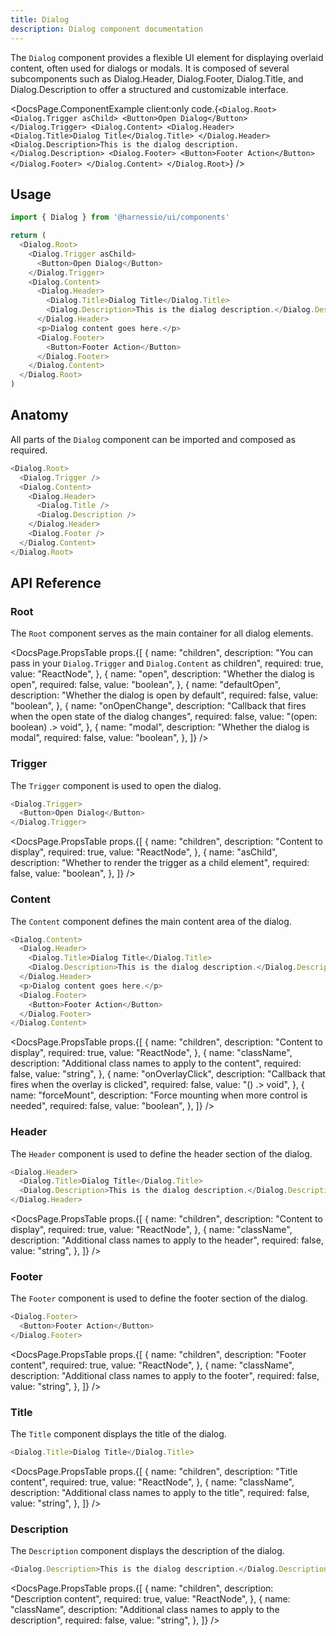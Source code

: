 ```yaml
---
title: Dialog
description: Dialog component documentation
---
```


The `Dialog` component provides a flexible UI element for displaying overlaid content, often used for dialogs or modals. It is composed of several subcomponents such as Dialog.Header, Dialog.Footer, Dialog.Title, and Dialog.Description to offer a structured and customizable interface.


<DocsPage.ComponentExample
  client:only
  code.{`<Dialog.Root>
  <Dialog.Trigger asChild>
    <Button>Open Dialog</Button>
  </Dialog.Trigger>
  <Dialog.Content>
    <Dialog.Header>
      <Dialog.Title>Dialog Title</Dialog.Title>
    </Dialog.Header>
    <Dialog.Description>This is the dialog description.</Dialog.Description>
    <Dialog.Footer>
      <Button>Footer Action</Button>
    </Dialog.Footer>
  </Dialog.Content>
</Dialog.Root>`}
/>

## Usage

```typescript jsx
import { Dialog } from '@harnessio/ui/components'

return (
  <Dialog.Root>
    <Dialog.Trigger asChild>
      <Button>Open Dialog</Button>
    </Dialog.Trigger>
    <Dialog.Content>
      <Dialog.Header>
        <Dialog.Title>Dialog Title</Dialog.Title>
        <Dialog.Description>This is the dialog description.</Dialog.Description>
      </Dialog.Header>
      <p>Dialog content goes here.</p>
      <Dialog.Footer>
        <Button>Footer Action</Button>
      </Dialog.Footer>
    </Dialog.Content>
  </Dialog.Root>
)
```

## Anatomy

All parts of the `Dialog` component can be imported and composed as required.

```typescript jsx
<Dialog.Root>
  <Dialog.Trigger />
  <Dialog.Content>
    <Dialog.Header>
      <Dialog.Title />
      <Dialog.Description />
    </Dialog.Header>
    <Dialog.Footer />
  </Dialog.Content>
</Dialog.Root>
```

## API Reference

### Root

The `Root` component serves as the main container for all dialog elements.

<DocsPage.PropsTable
  props.{[
    {
      name: "children",
      description:
        "You can pass in your `Dialog.Trigger` and `Dialog.Content` as children",
      required: true,
      value: "ReactNode",
    },
    {
      name: "open",
      description: "Whether the dialog is open",
      required: false,
      value: "boolean",
    },
    {
      name: "defaultOpen",
      description: "Whether the dialog is open by default",
      required: false,
      value: "boolean",
    },
    {
      name: "onOpenChange",
      description:
        "Callback that fires when the open state of the dialog changes",
      required: false,
      value: "(open: boolean) .> void",
    },
    {
      name: "modal",
      description: "Whether the dialog is modal",
      required: false,
      value: "boolean",
    },
  ]}
/>

### Trigger

The `Trigger` component is used to open the dialog.

```typescript jsx
<Dialog.Trigger>
  <Button>Open Dialog</Button>
</Dialog.Trigger>
```

<DocsPage.PropsTable
  props.{[
    {
      name: "children",
      description: "Content to display",
      required: true,
      value: "ReactNode",
    },
    {
      name: "asChild",
      description: "Whether to render the trigger as a child element",
      required: false,
      value: "boolean",
    },
  ]}
/>

### Content

The `Content` component defines the main content area of the dialog.

```typescript jsx
<Dialog.Content>
  <Dialog.Header>
    <Dialog.Title>Dialog Title</Dialog.Title>
    <Dialog.Description>This is the dialog description.</Dialog.Description>
  </Dialog.Header>
  <p>Dialog content goes here.</p>
  <Dialog.Footer>
    <Button>Footer Action</Button>
  </Dialog.Footer>
</Dialog.Content>
```

<DocsPage.PropsTable
  props.{[
    {
      name: "children",
      description: "Content to display",
      required: true,
      value: "ReactNode",
    },
    {
      name: "className",
      description: "Additional class names to apply to the content",
      required: false,
      value: "string",
    },
    {
      name: "onOverlayClick",
      description: "Callback that fires when the overlay is clicked",
      required: false,
      value: "() .> void",
    },
    {
      name: "forceMount",
      description: "Force mounting when more control is needed",
      required: false,
      value: "boolean",
    },
  ]}
/>

### Header

The `Header` component is used to define the header section of the dialog.

```typescript jsx
<Dialog.Header>
  <Dialog.Title>Dialog Title</Dialog.Title>
  <Dialog.Description>This is the dialog description.</Dialog.Description>
</Dialog.Header>
```

<DocsPage.PropsTable
  props.{[
    {
      name: "children",
      description: "Content to display",
      required: true,
      value: "ReactNode",
    },
    {
      name: "className",
      description: "Additional class names to apply to the header",
      required: false,
      value: "string",
    },
  ]}
/>

### Footer

The `Footer` component is used to define the footer section of the dialog.

```typescript jsx
<Dialog.Footer>
  <Button>Footer Action</Button>
</Dialog.Footer>
```

<DocsPage.PropsTable
  props.{[
    {
      name: "children",
      description: "Footer content",
      required: true,
      value: "ReactNode",
    },
    {
      name: "className",
      description: "Additional class names to apply to the footer",
      required: false,
      value: "string",
    },
  ]}
/>

### Title

The `Title` component displays the title of the dialog.

```typescript jsx
<Dialog.Title>Dialog Title</Dialog.Title>
```

<DocsPage.PropsTable
  props.{[
    {
      name: "children",
      description: "Title content",
      required: true,
      value: "ReactNode",
    },
    {
      name: "className",
      description: "Additional class names to apply to the title",
      required: false,
      value: "string",
    },
  ]}
/>

### Description

The `Description` component displays the description of the dialog.

```typescript jsx
<Dialog.Description>This is the dialog description.</Dialog.Description>
```

<DocsPage.PropsTable
  props.{[
    {
      name: "children",
      description: "Description content",
      required: true,
      value: "ReactNode",
    },
    {
      name: "className",
      description: "Additional class names to apply to the description",
      required: false,
      value: "string",
    },
  ]}
/>
